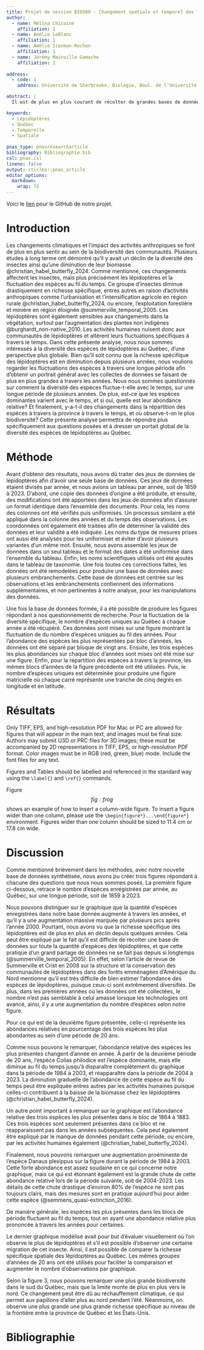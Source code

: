 ```yaml
---
title: Projet de session BIO500 - Changement spatiale et temporel des lépidoptères
author:
  - name: Mélina Chicoine
    affiliation: 1
  - name: Amélie LeBlanc
    affiliation: 1
  - name: Amélie Ironman-Rochon
    affiliation: 1
  - name: Jérémy Mainville-Gamache
    affiliation: 1
    
address:
  - code: 1
    address: Université de Sherbrooke, Biologie, Boul. de l'Université, Sherbrooke, Québec, J1N 3C6

abstract: |
  Il est de plus en plus courant de récolter de grandes bases de données afin de procéder à des analyses sur de longues périodes. Les lépidoptères sont un groupe taxonomique qui ont reçu beaucoup d’attention ces dernières années à la récolte et à la collecte de données, malgré une diminution de leur richesse spécifique et de leur biomasse. Lors de notre analyse, nous avons regardé les fluctuations des différentes espèces de lépidoptères à travers le temps, à partir de multiples fichiers de données de 1859 jusqu’en 2023. Nous avons été en mesure de combiner ces fichiers de données afin de créer une seule base de données, nous avons nettoyé cette base de données, et nous l’avons optimisée en différentes tables. Avec cette nouvelle base de données, nous avons voulu brosser un portrait global des fluctuations des espèces de lépidoptères au Québec. Trois figures représentatives de notre base de données ont été modélisées afin de répondre à nos différents questionnements de recherche.  

keywords:
  - Lépidoptères
  - Québec
  - Temporelle
  - Spatiale
  
pnas_type: pnasresearcharticle
bibliography: Bibliographie.bib
csl: pnas.csl
lineno: false
output: rticles::pnas_article
editor_options: 
  markdown: 
    wrap: 72
---
```


Voici le [lien](https://github.com/amelieleb/Final_mod.git) pour le GitHub de notre projet.

# Introduction

Les changements climatiques et l’impact des activités anthropiques se font de plus en plus sentir au sein de la biodiversité des communautés. Plusieurs études à long terme ont démontré qu’il y avait un déclin de la diversité des insectes ainsi qu’une diminution de leur biomasse @christian_habel_butterfly_2024. Comme mentionné, ces changements affectent les insectes, mais plus précisément les lépidoptères et la fluctuation des espèces au fil du temps. Ce groupe d’insectes diminue drastiquement en richesse spécifique, entres autres en raison d’activités anthropiques comme l’urbanisation et l’intensification agricole en région rurale @christian_habel_butterfly_2024, ou encore, l’exploitation forestière et minière en région éloignée @summerville_temporal_2005. Les lépidoptères sont également sensibles aux changements dans la végétation, surtout par l’augmentation des plantes non indigènes @burghardt_non-native_2010. Les activités humaines nuisent donc aux communautés de lépidoptères et altèrent leurs fluctuations spécifiques à travers le temps. Dans cette présente analyse, nous nous sommes intéressés à la diversité des espèces de lépidoptères au Québec, d’une perspective plus globale. Bien qu’il soit connu que la richesse spécifique des lépidoptères est en diminution depuis plusieurs années, nous voulions regarder les fluctuations des espèces à travers une longue période afin d’obtenir un portrait général avec les collectes de données se faisant de plus en plus grandes à travers les années. Nous nous sommes questionnés sur comment la diversité des espèces fluctue-t-elle avec le temps, sur une longue période de plusieurs années. De plus, est-ce que les espèces dominantes varient avec le temps, et si oui, quelle est leur abondance relative? Et finalement, y-a-t-il des changements dans la répartition des espèces à travers la province à travers le temps, et où observe-t-on le plus biodiversité? Cette présente analyse permettra de répondre plus spécifiquement aux questions posées et à dresser un portait global de la diversité des espèces de lépidoptères au Québec. 

# Méthode

Avant d’obtenir des résultats, nous avons dû traiter des jeux de données de lépidoptères afin d’avoir une seule base de données. Ces jeux de données étaient divisés par année, et nous avions un tableau par année, soit de 1859 à 2023. D’abord, une copie des données d’origine a été produite, et ensuite, des modifications ont été apportées dans les jeux de données afin d’assurer un format identique dans l’ensemble des documents. Pour cela, les noms des colonnes ont été vérifiés puis uniformisés. Un processus similaire a été appliqué dans la colonne des années et du temps des observations. Les coordonnées ont également été traitées afin de déterminer la validité des données et leur validité a été indiquée. Les noms du type de mesures prises ont aussi été analysés pour les uniformiser et éviter d’avoir plusieurs variantes d’un même mot. Ensuite, nous avons assemblé les jeux de données dans un seul tableau et le format des dates a été uniformisé dans l’ensemble du tableau. Enfin, les noms scientifiques utilisés ont été ajoutés dans le tableau de taxonomie. Une fois toutes ces corrections faites, les données ont été remodelées pour produire une base de données avec plusieurs embranchements. Cette base de données est centrée sur les observations et les embranchements contiennent des informations supplémentaires, et non pertinentes à notre analyse, pour les manipulations des données. 

Une fois la base de données formée, il a été possible de produire les figures répondant à nos questionnements de recherche. Pour la fluctuation de la diversité spécifique, le nombre d’espèces uniques au Québec à chaque année a été récupéré. Ces données sont mises sur une figure montrant la fluctuation de du nombre d’espèces uniques au fil des années. Pour l’abondance des espèces les plus représentées par bloc d’années, les données ont été séparé par bloque de vingt ans. Ensuite, les trois espèces les plus abondances sur chaque bloc d’années sont mises ont été mise sur une figure. Enfin, pour la répartition des espèces à travers la province, les mêmes blocs d’années de la figure précédente ont été utilisées. Puis, le nombre d’espèces uniques est déterminée pour produire une figure matricielle où chaque carré représente une tranche de cinq degrés en longitude et en latitude. 


# Résultats
Only TIFF, EPS, and high-resolution PDF for Mac or PC are allowed for
figures that will appear in the main text, and images must be final
size. Authors may submit U3D or PRC files for 3D images; these must be
accompanied by 2D representations in TIFF, EPS, or high-resolution PDF
format. Color images must be in RGB (red, green, blue) mode. Include the
font files for any text.

Figures and Tables should be labelled and referenced in the standard way
using the `\label{}` and `\ref{}` commands.

Figure $$fig:frog$$ shows an example of how to insert a column-wide
figure. To insert a figure wider than one column, please use the
`\begin{figure*}...\end{figure*}` environment. Figures wider than one
column should be sized to 11.4 cm or 17.8 cm wide.

# Discussion

Comme mentionné brièvement dans les méthodes, avec notre nouvelle base de données synthétisée, nous avons pu créer trois figures répondant à chacune des questions que nous nous sommes posés. La première figure ci-dessous, retrace le nombre d’espèces enregistrées par année, au Québec, sur une longue période, soit de 1859 à 2023. 

Nous pouvons distinguer sur le graphique que la quantité d’espèces enregistrées dans notre base donnée augmente à travers les années, et qu’il y a une augmentation massive marquée par plusieurs pics après l’année 2000. Pourtant, nous avons vu que la richesse spécifique des lépidoptères est de plus en plus en déclin depuis quelques années. Cela peut être expliqué par le fait qu’il est difficile de récolter une base de données sur toute la quantité d’espèces des lépidoptères, et que cette pratique d’un grand partage de données ne se fait pas depuis si longtemps (@summerville_temporal_2005). En effet, selon l’article de revue de Summerville et Crist en 2008 sur la structure et la conservation des communautés de lépidoptères dans des forêts emménagées d’Amérique du Nord mentionne qu’il est très difficile de bien estimer l’abondance des espèces de lépidoptères, puisque ceux-ci sont extrêmement diversifiés. De plus, dans les premières années où les données ont été collectées, le nombre n’est pas semblable à celui amassé lorsque les technologies ont avancé, ainsi, il y a une augmentation du nombre d’espèces selon notre figure.  

 

Pour ce qui est de la deuxième figure présentée, celle-ci représente les abondances relatives en pourcentage des trois espèces les plus abondantes au sein d’une période de 20 ans.  

Comme nous pouvons le remarquer, l’abondance relative des espèces les plus présentes changent d’année en année. À partir de la deuxième période de 20 ans, l’espèce Colias philodice est l’espèce dominante, mais elle diminue au fil du temps jusqu’à disparaître complètement du graphique dans la période de 1984 à 2003, et réapparaître dans la période de 2004 à 2023. La diminution graduelle de l’abondance de cette espèce au fil du temps peut être expliquée entres autres par les activités humaines puisque celles-ci contribuent à la baisse de la biomasse chez les lépidoptères (@christian_habel_butterfly_2024).  

Un autre point important à remarquer sur le graphique est l’abondance relative des trois espèces les plus présentes dans le bloc de 1864 à 1883. Ces trois espèces sont seulement présentes dans ce bloc et ne réapparaissent pas dans les années subséquentes. Cela peut également être expliqué par le manque de données pendant cette période, ou encore, par les activités humaines également (@christian_habel_butterfly_2024). 

Finalement, nous pouvons remarquer une augmentation proéminente de l’espèce Danaus plexippus sur la figure durant la période de 1984 à 2003. Cette forte abondance est assez soudaine en ce qui concerne notre graphique, mais ce qui est étonnant également est la grande chute de cette abondance relative lors de la période suivante, soit de 2004-2023. Les détails de cette chute drastique d’environ 80% de l’espèce ne sont pas toujours clairs, mais des mesures sont en pratique aujourd’hui pour aider cette espèce (@semmens_quasi-extinction_2016). 

De manière générale, les espèces les plus présentes dans les blocs de période fluctuent au fil du temps, tout en ayant une abondance relative plus prononcée à travers les années pour certaines. 

Le dernier graphique modélisé avait pour but d’évaluer visuellement où l’on observe le plus de lépidoptères et s’il est possible d’observer une certaine migration de cet insecte. Ainsi, il est possible de comparer la richesse spécifique spatiale des lépidoptères au Québec. Les mêmes groupes d’années de 20 ans ont été utilisés pour faciliter la comparaison et augmenter le nombre d’observations par graphique. 

Selon la figure 3, nous pouvons remarquer une plus grande biodiversité dans le sud du Québec, mais que la limite monte de plus en plus vers le nord. Ce changement peut être dû au réchauffement climatique, ce qui permet aux papillons d’aller plus au nord pendant l’été. Néanmoins, on observe une plus grande une plus grande richesse spécifique au niveau de la frontière entre la province de Québec et les États-Unis. 


# Bibliographie {#Bibliography .unnumbered}
